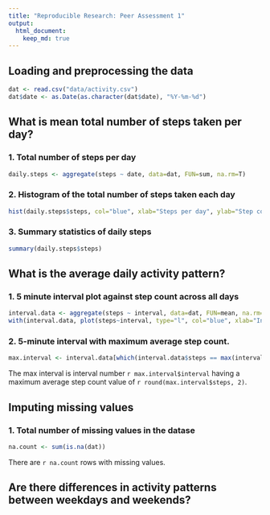 ```yaml
---
title: "Reproducible Research: Peer Assessment 1"
output: 
  html_document:
    keep_md: true
---
```



## Loading and preprocessing the data

```r
dat <- read.csv("data/activity.csv")
dat$date <- as.Date(as.character(dat$date), "%Y-%m-%d")
```

## What is mean total number of steps taken per day?

### 1. Total number of steps per day
```r
daily.steps <- aggregate(steps ~ date, data=dat, FUN=sum, na.rm=T)

```
### 2. Histogram of the total number of steps taken each day

```r
hist(daily.steps$steps, col="blue", xlab="Steps per day", ylab="Step count", main="")
```

### 3. Summary statistics of daily steps

```r
summary(daily.steps$steps)
```

## What is the average daily activity pattern?

### 1. 5 minute interval plot against step count across all days

``` r

interval.data <- aggregate(steps ~ interval, data=dat, FUN=mean, na.rm=T)
with(interval.data, plot(steps~interval, type="l", col="blue", xlab="Interval Number", ylab="Step count averaged over days", main="Averaged step counts for every time interval"))
```

### 2. 5-minute interval with maximum average step count.

``` r

max.interval <- interval.data[which(interval.data$steps == max(interval.data$steps)),]

```

The max interval is interval number `r max.interval$interval` having a maximum average step count value of `r round(max.interval$steps, 2)`.

## Imputing missing values

### 1. Total number of missing values in the datase

``` r
na.count <- sum(is.na(dat))
```

There are `r na.count` rows with missing values.

## Are there differences in activity patterns between weekdays and weekends?
